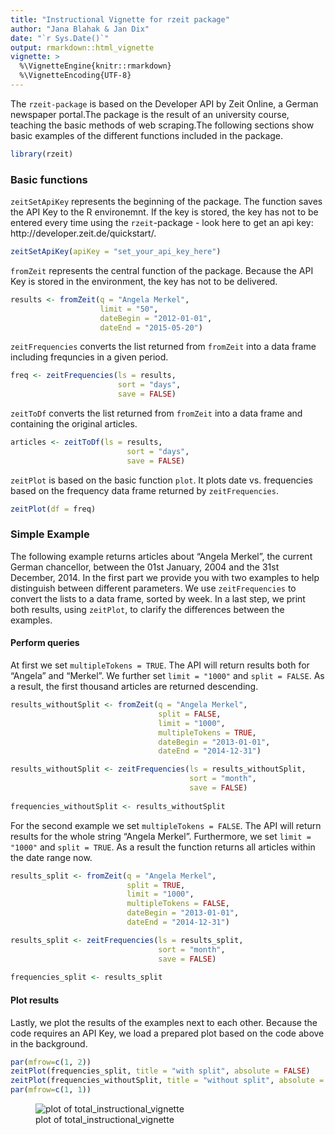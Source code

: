 ```yaml
---
title: "Instructional Vignette for rzeit package"
author: "Jana Blahak & Jan Dix"
date: "`r Sys.Date()`"
output: rmarkdown::html_vignette
vignette: >
  %\VignetteEngine{knitr::rmarkdown}
  %\VignetteEncoding{UTF-8}
---
```


  The `rzeit-package` is based on the Developer API by Zeit Online, a German newspaper portal.The package is the result of an university course, teaching the basic methods of web scraping.The following sections show basic examples of the different functions included in the package.    
    
```r
library(rzeit)
```    

### Basic functions

`zeitSetApiKey` represents the beginning of the package. The function saves the API Key to the R environemnt. If the key is stored, the key has not to be entered every time using the `rzeit`-package - look here to get an api key: http://developer.zeit.de/quickstart/.

```r
zeitSetApiKey(apiKey = "set_your_api_key_here")
```


`fromZeit` represents the central function of the package. Because the API Key is stored in the environment, the key has not to be delivered. 

```r
results <- fromZeit(q = "Angela Merkel",
                    limit = "50",
                    dateBegin = "2012-01-01",
                    dateEnd = "2015-05-20")
```


`zeitFrequencies` converts the list returned from `fromZeit` into a data frame including frequncies in a given period.  
 

```r
freq <- zeitFrequencies(ls = results,
                        sort = "days",
                        save = FALSE) 
```

`zeitToDf` converts the list returned from `fromZeit` into a data frame and containing the original articles.

```r
articles <- zeitToDf(ls = results,
                          sort = "days",
                          save = FALSE) 
```


`zeitPlot` is based on the basic function `plot`. It plots date vs. frequencies based on the frequency data frame returned by `zeitFrequencies`. 

```r
zeitPlot(df = freq) 
```

### Simple Example

The following example returns articles about "Angela Merkel", the current German  chancellor, between the 01st January, 2004 and the 31st December, 2014. In the first part we provide you with two examples to help distinguish between different parameters. We use `zeitFrequencies` to convert the lists to a data frame, sorted by week. In a last step, we print both results, using `zeitPlot`, to clarify the differences between the examples.


#### Perform queries

At first we set `multipleTokens = TRUE`. The API will return results both for "Angela" and "Merkel". We further set `limit = "1000"` and `split = FALSE`. As a result, the first thousand articles are returned descending.


```r
results_withoutSplit <- fromZeit(q = "Angela Merkel",
                                 split = FALSE,
                                 limit = "1000",
                                 multipleTokens = TRUE,
                                 dateBegin = "2013-01-01",
                                 dateEnd = "2014-12-31")

results_withoutSplit <- zeitFrequencies(ls = results_withoutSplit,
                                        sort = "month",
                                        save = FALSE)
                                
frequencies_withoutSplit <- results_withoutSplit
```

For the second example we set `multipleTokens = FALSE`. The API will return results for the whole string "Angela Merkel". Furthermore, we set `limit = "1000"` and `split = TRUE`. As a result the function returns all articles within the date range now.

```r
results_split <- fromZeit(q = "Angela Merkel",
                          split = TRUE,
                          limit = "1000",
                          multipleTokens = FALSE,
                          dateBegin = "2013-01-01",
                          dateEnd = "2014-12-31")

results_split <- zeitFrequencies(ls = results_split,
                                 sort = "month",
                                 save = FALSE)
                                
frequencies_split <- results_split


```

#### Plot results

Lastly, we plot the results of the examples next to each other. Because the code requires an API Key, we load a prepared plot based on the code above in the background.

```r
par(mfrow=c(1, 2))
zeitPlot(frequencies_split, title = "with split", absolute = FALSE)
zeitPlot(frequencies_withoutSplit, title = "without split", absolute = FALSE)
par(mfrow=c(1, 1))
```
![plot of total_instructional_vignette](figure/total_instructional_vignette.png) 




